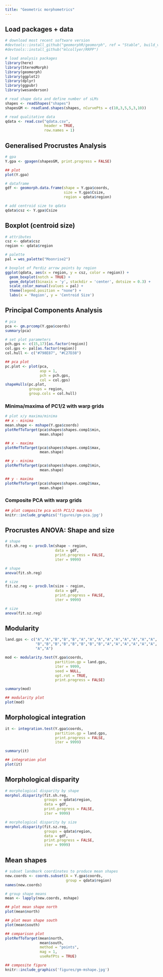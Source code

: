 ```yaml
---
title: "Geometric morphometrics"
---
```


## Load packages + data

```r
# download most recent software version
#devtools::install_github("geomorphR/geomorph", ref = "Stable", build_vignettes = TRUE)
#devtools::install_github("mlcollyer/RRPP")

# load analysis packages
library(here)
library(StereoMorph)
library(geomorph)
library(ggplot2)
library(dplyr)
library(ggpubr)
library(wesanderson)

# read shape data and define number of sLMs
shapes <- readShapes("shapes")
shapesGM <- readland.shapes(shapes, nCurvePts = c(10,3,5,5,3,10))

# read qualitative data
qdata <- read.csv("qdata.csv",
                  header = TRUE,
                  row.names = 1)
```

## Generalised Procrustes Analysis

```r
# gpa
Y.gpa <- gpagen(shapesGM, print.progress = FALSE)

## plot
plot(Y.gpa)

# dataframe
gdf <- geomorph.data.frame(shape = Y.gpa$coords,
                           size = Y.gpa$Csize,
                           region = qdata$region)

# add centroid size to qdata
qdata$csz <- Y.gpa$Csize
```

## Boxplot (centroid size)

```r
# attributes
csz <- qdata$csz
region <- qdata$region

# palette
pal = wes_palette("Moonrise2")

# boxplot of Perdiz arrow points by region
ggplot(qdata, aes(x = region, y = csz, color = region)) +
  geom_boxplot(notch = TRUE) +
  geom_dotplot(binaxis = 'y', stackdir = 'center', dotsize = 0.3) +
  scale_color_manual(values = pal) +
  theme(legend.position = "none") +
  labs(x = 'Region', y = 'Centroid Size')
```

## Principal Components Analysis

```r
# pca
pca <- gm.prcomp(Y.gpa$coords)
summary(pca)

# set plot parameters
pch.gps <- c(15,17)[as.factor(region)]
col.gps <- pal[as.factor(region)]
col.hull <- c("#798E87", "#C27D38")

## pca plot
pc.plot <- plot(pca,
                asp = 1,
                pch = pch.gps,
                col = col.gps)
shapeHulls(pc.plot,
           groups = region,
           group.cols = col.hull)
```

### Minima/maxima of PC1/2 with warp grids

```r
# plot x/y maxima/minima
## x - minima
mean.shape <- mshape(Y.gpa$coords)
plotRefToTarget(pca$shapes$shapes.comp1$min, 
                mean.shape)

## x - maxima
plotRefToTarget(pca$shapes$shapes.comp1$max, 
                mean.shape)

## y - minima
plotRefToTarget(pca$shapes$shapes.comp2$min, 
                mean.shape)

## y - maxima
plotRefToTarget(pca$shapes$shapes.comp2$max, 
                mean.shape)
```

### Composite PCA with warp grids

```r
## plot composite pca with PC1/2 max/min
knitr::include_graphics('figures/gm-pca.jpg')
```

## Procrustes ANOVA: Shape and size

```r
# shape
fit.sh.reg <- procD.lm(shape ~ region,
                       data = gdf,
                       print.progress = FALSE,
                       iter = 9999)

# shape
anova(fit.sh.reg)

# size
fit.sz.reg <- procD.lm(size ~ region,
                       data = gdf,
                       print.progress = FALSE,
                       iter = 9999)

# size
anova(fit.sz.reg)
```

## Modularity

```r
land.gps <- c("A","A","B","B","B","A","A","A","A","A","A","A","A","A",
              "B","B","B","B","B","B","B","B","A","A","A","A","A","A",
              "A","A")

mod <- modularity.test(Y.gpa$coords,
                       partition.gp = land.gps,
                       iter = 9999,
                       seed = NULL,
                       opt.rot = TRUE,
                       print.progress = FALSE)

summary(mod)

## modularity plot
plot(mod)
```

## Morphological integration

```r
it <- integration.test(Y.gpa$coords,
                       partition.gp = land.gps,
                       print.progress = FALSE,
                       iter = 9999)

summary(it)

## integration plot
plot(it)
```

## Morphological disparity

```r
# morphological disparity by shape
morphol.disparity(fit.sh.reg, 
                  groups = qdata$region, 
                  data = gdf, 
                  print.progress = FALSE, 
                  iter = 9999)

# morphological disparity by size
morphol.disparity(fit.sz.reg, 
                  groups = qdata$region, 
                  data = gdf, 
                  print.progress = FALSE, 
                  iter = 9999)
```

## Mean shapes

```r
# subset landmark coordinates to produce mean shapes
new.coords <- coords.subset(A = Y.gpa$coords,
                            group = qdata$region)
names(new.coords)

# group shape means
mean <- lapply(new.coords, mshape)

## plot mean shape north
plot(mean$north)

## plot mean shape south
plot(mean$south)

## comparison plot
plotRefToTarget(mean$north,
                mean$south,
                method = "points",
                mag = 1,
                useRefPts = TRUE)

## composite figure
knitr::include_graphics('figures/gm-mshape.jpg')
```

